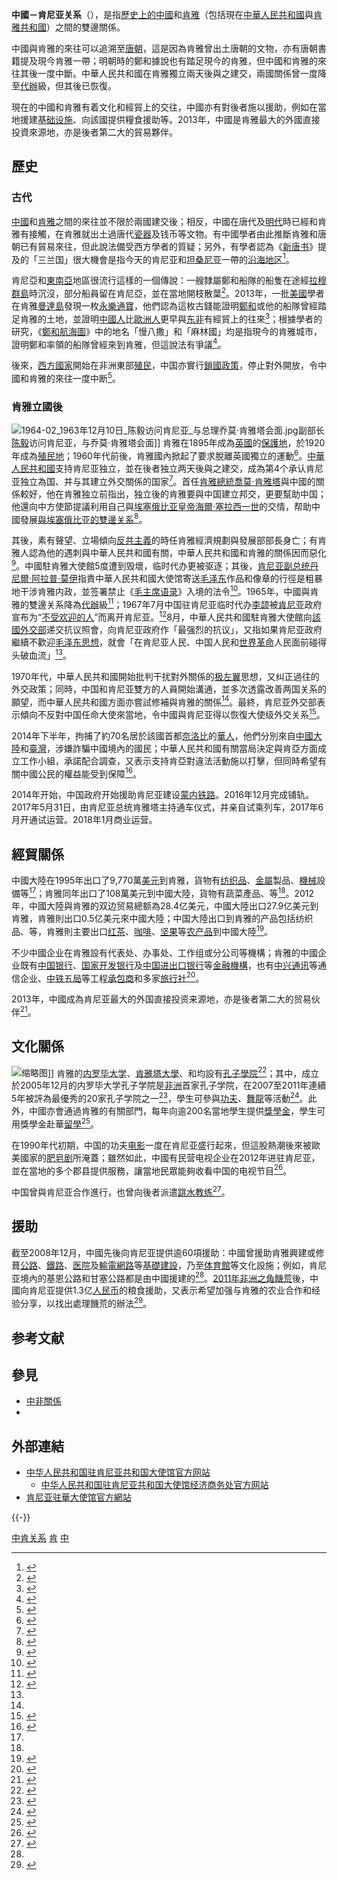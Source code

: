 {{noteTA
|T = zh-cn:中国－肯尼亚关系; zh-hk:中國－肯雅關係; zh-tw:中國－肯亞關係; zh-sg:中国－肯雅关系;
|G1 = Country
|G2=地名
|1=zh-hans:内罗毕; zh-hant:奈洛比; zh-hk:奈羅比; zh-tw:奈洛比; zh-mo:奈羅比;
|2=肯雅塔
|3=zh-cn:肯尼亚; zh-hant:肯雅; zh-tw:肯亞; zh-sg:肯雅;
}}
{{not|中華民國與肯亞關係}}
{{Infobox Bilateral relations|中國－肯尼亚|中國|肯尼亚|map=China Kenya Locator.png|envoytitle1=[[中國駐肯尼亞大使列表|大使]]|envoy1=[[周平剑|周平剑]]|envoytitle2=[[肯尼亞駐華大使列表|大使]]|envoy2=[[萨拉·塞雷姆|萨拉·塞雷姆]]<ref>{{cite web |title = 驻华大使到任顺序及递交国书日期 |url = https://www.mfa.gov.cn/web/lbfw_673061/fgzl_673083/202201/t20220114_10495616.shtml |publisher = 中华人民共和国外交部 }}</ref>|mission1=[[中國駐肯尼亞大使館|中國駐肯尼亞大使館]]|mission2=[[肯尼亞駐華大使館|肯尼亞駐華大使館]]}}

'''中國－肯尼亚关系'''（{{lang-sw|Uhusiano wa China na Kenya}}），是指[[中國歷史|歷史上的中國]]和[[肯雅歷史|肯雅]]（包括現在[[中華人民共和國|中華人民共和國]]與[[肯雅共和國|肯雅共和國]]）之間的雙邊關係。

中國與肯雅的來往可以追溯至[[唐朝|唐朝]]，這是因為肯雅曾出土唐朝的文物，亦有唐朝書籍提及現今肯雅一帶；明朝時的鄭和據說也有踏足現今的肯雅，但中國和肯雅的來往其後一度中斷。中華人民共和國在肯雅獨立兩天後與之建交，兩國關係曾一度降至[[代辦|代辦]]級，但其後已恢復。

現在的中國和肯雅有着文化和經貿上的交往，中國亦有對後者施以援助，例如在當地援建[[基础设施|基础设施]]、向該國提供糧食援助等。2013年，中國是肯雅最大的外國直接投資來源地，亦是後者第二大的貿易夥伴。

== 歷史 ==
=== 古代 ===
[[中國|中國]]和[[肯雅|肯雅]]之間的來往並不限於兩國建交後；相反，中國在唐代及[[明代|明代]]時已經和肯雅有接觸，在肯雅就出土過唐代[[瓷器|瓷器]]及钱币等文物。有中國學者由此推斷肯雅和唐朝已有貿易來往，但此說法備受西方學者的質疑；另外，有學者認為《[[新唐书|新唐书]]》提及的「三兰国」很大機會是指今天的肯尼亚和[[坦桑尼亚|坦桑尼亚]]一帶的[[沿海地区|沿海地区]]<ref>{{cite journal|author=王元林|title=肯尼亚滨海考古散记|journal=中华文化画报|year=2011|issue=4}}</ref>。

肯尼亞和[[東南亞|東南亞]]地區很流行這樣的一個傳說：一艘隸屬鄭和船隊的船隻在途經[[拉穆群島|拉穆群島]]時沉沒，部分船員留在肯尼亞，並在當地開枝散葉<ref>{{cite news|author1=郭禕禕 (編)|title=雲南航模家復活鄭和艦隊|url=http://trans.wenweipo.com/gb/pdf.wenweipo.com/os/2015/08/17/at0817ca.pdf|accessdate=2015-09-20|agency=文匯報東馬沙巴版|date=2015-08-17|archiveurl=https://web.archive.org/web/20150920031454/http://trans.wenweipo.com/gb/pdf.wenweipo.com/os/2015/08/17/at0817ca.pdf|archivedate=2015-09-20|deadurl=yes}}</ref>。2013年，一批[[美國|美國]]學者在肯雅[[曼達島|曼達島]]發現一枚[[永樂通寶|永樂通寶]]，他們認為這枚古錢能證明[[鄭和|鄭和]]或他的船隊曾經踏足肯雅的土地，並證明[[中國人|中國人]]比[[歐洲人|歐洲人]]更早與[[东非|东非]]有經貿上的往來<ref>{{cite news|author=任海軍|title=肯尼亞出土明代永樂通寶 証明鄭和曾到過非洲|url=http://history.people.com.cn/BIG5/n/2013/0315/c199854-20802782.html|accessdate=2015-04-09|newspaper=文匯報|date=2013-03-15|archiveurl=https://web.archive.org/web/20150409125239/http://history.people.com.cn/BIG5/n/2013/0315/c199854-20802782.html|archivedate=2015-04-09|deadurl=no}}</ref>；根據學者的研究，《[[鄭和航海圖|鄭和航海圖]]》中的地名「慢八撒」和「麻林國」均是指現今的肯雅城市，證明鄭和率領的船隊曾經來到肯雅，但這說法有爭議<ref>{{cite news|title=中國水下考古隊 東非找尋鄭和船隊遺跡|url=http://hk.crntt.com/doc/1014/9/1/7/101491708.html|accessdate=2015-04-10|newspaper=中評社|date=2010-11-02|archive-date=2015-07-11|archive-url=https://web.archive.org/web/20150711135640/http://hk.crntt.com/doc/1014/9/1/7/101491708.html|dead-url=no}}</ref>。

後來，[[西方國家|西方國家]]開始在非洲東部[[殖民|殖民]]，中国亦實行[[鎖國政策|鎖國政策]]，停止對外開放，令中國和肯雅的來往一度中断<ref>{{cite web|title=中肯双边关系|url=http://ke.mofcom.gov.cn/article/ddgk/zwjingji/200309/20030900131422.shtml|publisher=中华人民共和国驻肯尼亚共和国大使馆经济商务参赞处|accessdate=2015-04-09|archiveurl=https://web.archive.org/web/20131209192839/http://ke.mofcom.gov.cn/article/ddgk/zwjingji/200309/20030900131422.shtml|archivedate=2013-12-09|date=2008-12-09|deadurl=yes}}</ref>。

=== 肯雅立國後 ===
[[File:1964-02_1963年12月10日_陈毅访问肯尼亚_与总理乔莫·肯雅塔会面.jpg|thumb]]副部长[[陈毅|陈毅]]访问肯尼亚，与乔莫·肯雅塔会面]]
肯雅在1895年成為[[英國|英國]]的[[保護地|保護地]]，於1920年成為[[英國殖民地|殖民地]]；1960年代前後，肯雅國內掀起了要求脫離英國獨立的運動<ref>{{cite book|author=金涛|title=世界地理全知道|year=2012|publisher=百花洲文艺出版社|isbn=9787550002456}}</ref>{{Rp|289}}。[[中華人民共和國|中華人民共和國]]支持肯尼亚独立，並在後者独立两天後與之建交，成為第4个承认肯尼亚独立為国、并与其建立外交關係的国家<ref>{{cite news|title=胡锦涛访肯尼亚谱写中肯友好新篇章|url=http://www.china.com.cn/chinese/HIAW/1198999.htm|accessdate=2015-04-10|newspaper=中国网|date=2006-04-30|archiveurl=https://web.archive.org/web/20130701171140/http://www.china.com.cn/chinese/HIAW/1198999.htm|archivedate=2013-07-01|deadurl=no}}</ref>。首任[[肯雅總統|肯雅總統]][[喬莫·肯雅塔|喬莫·肯雅塔]]與中國的關係較好，他在肯雅独立前指出，独立後的肯雅要與中国建立邦交，更要幫助中国；他還向中方使節提議利用自己與[[埃塞俄比亚皇帝|埃塞俄比亚皇帝]][[海爾·塞拉西一世|海爾·塞拉西一世]]的交情，帮助中國發展[[中国－埃塞俄比亚关系|與埃塞俄比亚的雙邊关系]]<ref>{{cite book|author=外交部外交史研究室|title=当代中国使节外交生涯|year=1995|publisher=世界知识出版社|isbn=9787501207404|volume=2}}</ref>{{Rp|37–38}}。

其後，素有聲望、立場傾向[[反共主義|反共主義]]的時任肯雅經濟規劃與發展部部長{{link-en|湯·姆博亞|Tom Mboya}}身亡；有肯雅人認為他的遇刺與中華人民共和國有關，中華人民共和國和肯雅的關係因而惡化<ref>{{cite book|author1=商岳衡|title=非洲新面貌|publisher=新聞天地社|year=1970}}</ref>。中國駐肯雅大使館5度遭到毁壞，临时代办更被驱逐；其後，[[肯尼亚副总统|肯尼亚副总统]][[丹尼爾·阿拉普·莫伊|丹尼爾·阿拉普·莫伊]]指責中華人民共和國大使馆寄送[[毛泽东|毛泽东]]作品和像章的行徑是粗暴地干涉肯雅内政，並签署禁止《[[毛主席语录|毛主席语录]]》入境的法令<ref name="affect">{{cite news|title=肯尼亚副总统公然赤膊上阵煽动反华 我向肯尼亚政府提出最强烈抗议|newspaper=杭州日報|date=1967-08-23|publisher=新华社}}</ref>。1965年，中國與肯雅的雙邊关系降為[[代辦|代辦]]級<ref>{{cite web|title=中肯双边关系简况|url=http://www.fmprc.gov.cn/ce/ceke/chn/xnyfgk/t513269.htm|publisher=中华人民共和国驻肯尼亚共和国大使馆|accessdate=2015-04-10|archiveurl=https://web.archive.org/web/20150410045343/http://www.fmprc.gov.cn/ce/ceke/chn/xnyfgk/t513269.htm|archivedate=2015-04-10|deadurl=no}}</ref>；1967年7月中国驻肯尼亚临时代办[[李颉|李颉]]被[[肯尼亚|肯尼亚]]政府宣布为“[[不受欢迎的人|不受欢迎的人]]”而离开肯尼亚。<ref>{{cite news |title=我驻肯尼亚临时代办回京受到热烈欢迎 |url=http://www.laoziliao.net/rmrb/1967-07-06-4 |accessdate=2019-02-13 |work=人民日报 |date=1967-07-06 |archive-date=2019-02-14 |archive-url=https://web.archive.org/web/20190214061305/http://www.laoziliao.net/rmrb/1967-07-06-4 |dead-url=no }}</ref>8月，中華人民共和國駐肯雅大使館向[[肯尼亚共和国外交部|該國外交部]]递交抗议照會，向肯尼亚政府作「最强烈的抗议」，又指如果肯尼亚政府繼續不歡迎[[毛泽东思想|毛泽东思想]]，就會「在肯尼亚人民、中国人民和[[世界革命|世界革命]]人民面前碰得头破血流」<ref name="affect"/>。

1970年代，中華人民共和國開始批判干扰對外關係的[[极左翼|极左翼]]思想，又纠正過往的外交政策；同時，中国和肯尼亚雙方的人員開始溝通，並多次透露改善两国关系的願望，而中華人民共和國方面亦嘗試修補與肯雅的關係<ref name="Restoration"/>。最終，肯尼亚外交部表示傾向不反對中国任命大使來當地，令中國與肯尼亚得以恢復大使级外交关系<ref name="Restoration">{{cite book|author=裴坚章|title=中华人民共和国外交史: 1970-1978|year=1994|publisher=世界知识出版社|series=中华人民共和国外交史|volume=3|url=https://books.google.com.hk/books?id=O7pfAAAAIAAJ|access-date=2015-04-10|archive-date=2015-07-15|archive-url=https://web.archive.org/web/20150715185856/https://books.google.com.hk/books?id=O7pfAAAAIAAJ|dead-url=no}}</ref>{{Rp|175}}。

2014年下半年，{{link-en|肯亞警方|Kenya Police}}拘捕了約70名居於該國首都[[奈洛比|奈洛比]]的[[華人|華人]]，他們分別來自[[中國大陸|中國大陸]]和[[臺灣|臺灣]]，涉嫌詐騙中國境內的國民；中華人民共和國有關當局決定與肯亞方面成立工作小組，承諾配合調查，又表示支持肯亞對違法活動施以打擊，但同時希望有關中國公民的權益能受到保障<ref>{{cite news|author=刘阳 (編)|author2=丁小溪|title=70余名中国人涉嫌电信诈骗被肯尼亚警方逮捕|url=http://news.xinhuanet.com/world/2014-12/06/c_1113545658.htm|accessdate=2015-04-10|newspaper=新华网|date=2014-12-06|archiveurl=https://web.archive.org/web/20150410055629/http://news.xinhuanet.com/world/2014-12/06/c_1113545658.htm|archivedate=2015-04-10|deadurl=no}}</ref>。

2014年开始，中国政府开始援助肯尼亚建设[[蒙巴萨－内罗毕标准轨铁路|蒙内铁路]]。2016年12月完成铺轨。2017年5月31日，由肯尼亚总统肯雅塔主持通车仪式，并亲自试乘列车，2017年6月开通试运营。2018年1月商业运营。

== 經貿關係 ==
{{Gallery
|title=中國－肯雅貿易的商品比例
|width=300
|height=250
|align=center
|lines=1
|File:中国出口到肯尼亚的产品 (1995).png|中国大陸出口到肯尼亚的商品（1995年）<ref name=tradea>{{cite web|author=Alexander Simoes|title=产品中国出口到肯尼亚 (1995)|url=https://atlas.media.mit.edu/zh/explore/tree_map/hs/export/chn/ken/show/1995/|publisher=Observatory of Economic Complexity|accessdate=2015-07-11|archive-date=2015-07-12|archive-url=https://web.archive.org/web/20150712004659/https://atlas.media.mit.edu/zh/explore/tree_map/hs/export/chn/ken/show/1995/|dead-url=no}}</ref>
|File:产品肯尼亚出口到中国 (1995).PNG|肯尼亚出口到中国大陸的商品（1995年）<ref name=tradeb>{{cite web|author=Alexander Simoes|title=产品肯尼亚出口到中国 (1995)|url=https://atlas.media.mit.edu/zh/explore/tree_map/hs/export/ken/chn/show/1995/|publisher=Observatory of Economic Complexity|accessdate=2015-07-11|archive-date=2015-07-12|archive-url=https://web.archive.org/web/20150712024619/https://atlas.media.mit.edu/zh/explore/tree_map/hs/export/ken/chn/show/1995/|dead-url=no}}</ref>
}}
{{Gallery
|width=300
|height=250
|align=center
|lines=1
|File:产品中国出口到肯尼亚 (2012).PNG|中国大陸出口到肯尼亚的商品（2012年）<ref>{{cite web|author=Alexander Simoes|title=产品中国出口到肯尼亚 (2012)|url=https://atlas.media.mit.edu/zh/explore/tree_map/hs/export/chn/ken/show/2012/|publisher=Observatory of Economic Complexity|accessdate=2015-04-10}}</ref>
|File:产品肯尼亚出口到中国 (2012).PNG|肯尼亚出口到中国大陸的商品（2012年）<ref>{{cite web|author=Alexander Simoes|title=产品肯尼亚出口到中国 (2012)|url=https://atlas.media.mit.edu/zh/explore/tree_map/hs/export/ken/chn/show/2012/|publisher=Observatory of Economic Complexity|accessdate=2015-04-10}}</ref>
}}
中國大陸在1995年出口了9,770萬[[美元|美元]]到肯雅，貨物有[[纺织品|纺织品]]、[[金屬|金屬]]製品、[[機械|機械]]設備等<ref name=tradea/>；肯雅同年出口了108萬美元到中國大陸，貨物有蔬菜產品、{{link-en|獸皮|Hide (skin)}}等<ref name=tradeb/>。2012年，中國大陸與肯雅的双边贸易總额為28.4亿美元，中國大陸出口27.9亿美元到肯雅，肯雅則出口0.5亿美元來中國大陸；中国大陸出口到肯雅的产品包括纺织品、{{link-en|机电学|Electromechanics|机电产品}}等，肯雅則主要出口[[红茶|红茶]]、[[咖啡|咖啡]]、[[坚果|坚果]]等[[农产品|农产品]]到中國大陸<ref>{{cite web|title=中国同肯尼亚的关系|url=http://www.chinanews.com/gj/zlk/2014/01-16/255_2.shtml|publisher=中华人民共和国外交部|accessdate=2015-04-10|archiveurl=https://web.archive.org/web/20150410075620/http://www.chinanews.com/gj/zlk/2014/01-16/255_2.shtml|archivedate=2015-04-10|deadurl=no}}</ref>。

不少中國企业在肯雅設有代表处、办事处、工作组或分公司等機構；肯雅的中國企业既有[[中国银行|中国银行]]、[[国家开发银行|国家开发银行]]及[[中国进出口银行|中国进出口银行]]等[[金融機構|金融機構]]，也有[[中兴通讯|中兴通讯]]等通信企业、[[中铁五局|中铁五局]]等工程[[承包商|承包商]]和多家[[旅行社|旅行社]]<ref>{{cite web|title=肯尼亚中资企业名单|url=http://ke.mofcom.gov.cn/article/ddgk/zwrenkou/201403/20140300508245.shtml|publisher=中华人民共和国驻肯尼亚共和国大使馆经济商务参赞处|accessdate=2015-04-10|archiveurl=https://web.archive.org/web/20150410085121/http://ke.mofcom.gov.cn/article/ddgk/zwrenkou/201403/20140300508245.shtml|archivedate=2015-04-10|date=2014-03-05|deadurl=yes}}</ref>。

2013年，中國成為肯尼亚最大的外国直接投资来源地，亦是後者第二大的贸易伙伴<ref>{{cite news|author=刘晓朋 (编)|author2=陈莹莹|title=中国跃居肯尼亚第一大外国直接投资来源地|url=http://news.xinhuanet.com/world/2013-08/15/c_116956942.htm|accessdate=2015-04-10|newspaper=新华网|date=2013-08-15|archiveurl=https://web.archive.org/web/20150410085542/http://news.xinhuanet.com/world/2013-08/15/c_116956942.htm|archivedate=2015-04-10|deadurl=no}}</ref>。

== 文化關係 ==
[[File:Oriental_Chinese.JPG|缩略图]]]]
肯雅的[[内罗毕大学|内罗毕大学]]、[[肯雅塔大學|肯雅塔大學]]、{{link-en|埃格顿大学|Egerton University}}和{{link-en|莫伊大学|Moi University}}均設有[[孔子學院|孔子學院]]<ref>{{cite web|title=关于孔子学院/课堂|url=http://www.hanban.edu.cn/confuciousinstitutes/node_10961.htm|publisher=孔子学院总部/国家汉办|accessdate=2015-04-10|archive-url=https://web.archive.org/web/20150317231921/http://www.hanban.edu.cn/confuciousinstitutes/node_10961.htm|archive-date=2015-03-17|dead-url=yes}}</ref>；其中，成立於2005年12月的内罗毕大学孔子学院是[[非洲|非洲]]首家孔子学院，在2007至2011年連續5年被評為最優秀的20家孔子学院之一<ref>{{cite web|title=Background|url=http://confucius.uonbi.ac.ke/node/3|publisher=Confucius Institute at University of Nairobi|accessdate=2015-04-10|archiveurl=https://web.archive.org/web/20150404003002/http://confucius.uonbi.ac.ke/node/3|archivedate=2015-04-04|deadurl=yes}}</ref>，學生可參與[[功夫|功夫]]、[[舞龍|舞龍]]等活動<ref>{{cite web |title=Student Activities in Confucius |url=http://confucius.uonbi.ac.ke/uon_student_activities |publisher=onfucius Institute at University of Nairobi |accessdate=2015-04-10 |archiveurl=https://web.archive.org/web/20150404022455/http://confucius.uonbi.ac.ke/uon_student_activities |archivedate=2015-04-04 |deadurl=yes }}</ref>。此外，中國亦會通過肯雅的有關部門，每年向逾200名當地學生提供[[獎學金|獎學金]]，學生可用獎學金赴華[[留學|留學]]<ref>{{cite news|author1=王新俊|author2=王珊 (編)|title=新一批獲中國政府獎學金肯亞學子開啟中國留學之路|url=http://gb.cri.cn/42071/2014/08/29/6071s4671717.htm|accessdate=2015-07-12|agency=國際在線|date=2014-08-29|archiveurl=https://web.archive.org/web/20150712032951/http://gb.cri.cn/42071/2014/08/29/6071s4671717.htm|archivedate=2015-07-12|deadurl=no}}</ref>。

在1990年代初期，中国的功夫[[电影|电影]]一度在肯尼亚盛行起來，但這股熱潮後來被歐美國家的[[肥皂剧|肥皂剧]]所淹蓋；雖然如此，中國有民营电视企业在2012年进驻肯尼亚，並在當地的多个郡县提供服務，讓當地民眾能夠收看中国的电视节目<ref>{{cite news|author=张樵苏 (编)|author2=邓耀敏|title=通讯：中国数字电视走进肯尼亚家庭|url=http://news.xinhuanet.com/world/2015-03/28/c_1114794372.htm|accessdate=2015-04-10|newspaper=新华网|date=2015-03-28|archiveurl=https://web.archive.org/web/20150410100449/http://news.xinhuanet.com/world/2015-03/28/c_1114794372.htm|archivedate=2015-04-10|deadurl=no}}</ref>。

中国曾與肯尼亚合作進行{{link-en|水下考古|Underwater archaeology}}，也曾向後者派遣[[跳水|跳水]][[教练|教练]]<ref name=Assistance>{{cite web|title=经济援助|url=http://ke.mofcom.gov.cn/article/ddgk/zwdili/200309/20030900131434.shtml|publisher=中华人民共和国驻肯尼亚共和国大使馆经济商务参赞处|accessdate=2015-04-10|archiveurl=https://web.archive.org/web/20150410103217/http://ke.mofcom.gov.cn/article/ddgk/zwdili/200309/20030900131434.shtml|archivedate=2015-04-10|date=2008-12-09|deadurl=yes}}</ref>。

== 援助 ==
截至2008年12月，中國先後向肯尼亚提供逾60項援助：中國曾援助肯雅興建或修葺[[公路|公路]]、[[蒙內鐵路|鐵路]]、[[医院|医院]]及[[輸電網路|輸電網路]]等[[基礎建設|基礎建設]]，乃至[[体育館|体育館]]等文化設施；例如，肯尼亚境內的基恩公路和甘塞公路都是由中國援建的<ref name=Assistance />。[[2011年非洲之角饑荒|2011年非洲之角饑荒]]後，中國向肯尼亚提供1.3亿[[人民币|人民币]]的粮食援助，又表示希望加强与肯雅的农业合作和经验分享，以找出處理饑荒的辦法<ref>{{cite web|title=肯尼亚总统齐贝吉感谢中国政府提供紧急粮食援助|url=http://ke.china-embassy.org/chn/sbgx/t865286.htm|publisher=中华人民共和国驻肯尼亚共和国大使馆|accessdate=2015-04-10|archiveurl=https://web.archive.org/web/20150410110616/http://ke.china-embassy.org/chn/sbgx/t865286.htm|archivedate=2015-04-10|date=2011-10-07|deadurl=no}}</ref>。

== 参考文献 ==
{{Reflist|30em}}

== 參見 ==
{{Portal box|國際關係|中國|中華人民共和國|肯亞|非洲|image4=Flag of Kenya.svg}}
* [[中非關係|中非關係]]
* {{link-en|肯雅外交|Foreign relations of Kenya}}

== 外部連結 ==
* [http://ke.china-embassy.gov.cn/chn/ 中华人民共和国驻肯尼亚共和国大使馆官方网站]{{zh-hans icon}}{{en icon}}
** [http://ke.mofcom.gov.cn/ 中华人民共和国驻肯尼亚共和国大使馆经济商务处官方网站]{{zh-hans icon}}
* [http://www.kenyaembassy.cn/ 肯尼亚驻華大使馆官方網站]{{Wayback|url=http://www.kenyaembassy.cn/ |date=20150406071440 }}{{en icon}}

{{-}}
{{中華人民共和國外交}}
{{肯雅外交}}

[[Category:中肯关系|]]
[[Category:中非关系|肯]]
[[Category:肯尼亞雙邊關係|中]]

{{Good article}}